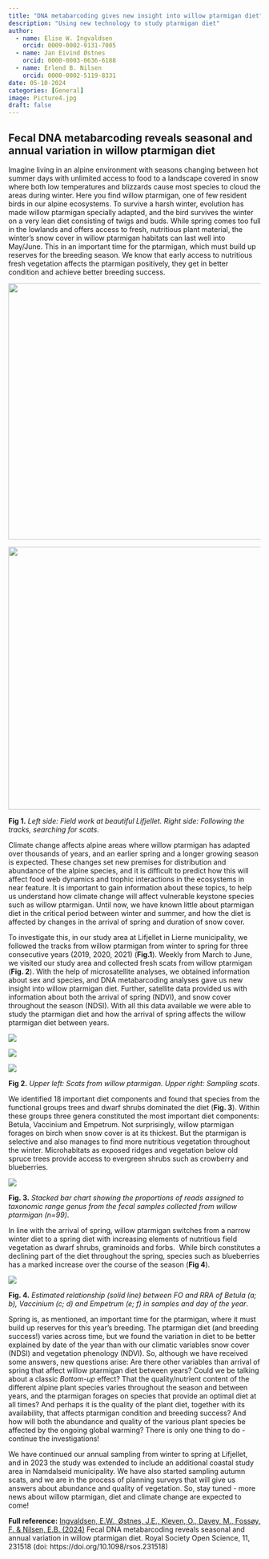 ```yaml
---
title: "DNA metabarcoding gives new insight into willow ptarmigan diet"
description: "Using new technology to study ptarmigan diet"
author:
  - name: Elise W. Ingvaldsen
    orcid: 0009-0002-9131-7005
  - name: Jan Eivind Østnes
    orcid: 0000-0003-0636-6188    
  - name: Erlend B. Nilsen
    orcid: 0000-0002-5119-8331
date: 05-10-2024
categories: [General]
image: Picture4.jpg
draft: false
---
```


## Fecal DNA metabarcoding reveals seasonal and annual variation in willow ptarmigan diet

Imagine living in an alpine environment with seasons changing between hot summer days with unlimited access to food to a landscape covered in snow where both low temperatures and blizzards cause most species to cloud the areas during winter. Here you find willow ptarmigan, one of few resident birds in our alpine ecosystems. To survive a harsh winter, evolution has made willow ptarmigan specially adapted, and the bird survives the winter on a very lean diet consisting of twigs and buds. While spring comes too full in the lowlands and offers access to fresh, nutritious plant material, the winter's snow cover in willow ptarmigan habitats can last well into May/June. This in an important time for the ptarmigan, which must build up reserves for the breeding season. We know that early access to nutritious fresh vegetation affects the ptarmigan positively, they get in better condition and achieve better breeding success.

::: grid
::: g-col-5
![](images/Picture1.jpg){width="511"}
:::

::: g-col-6
![](images/Picture2.jpg){width="524"}
:::
:::

**Fig 1.** *Left side: Field work at beautiful Lifjellet. Right side: Following the tracks, searching for scats.*

Climate change affects alpine areas where willow ptarmigan has adapted over thousands of years, and an earlier spring and a longer growing season is expected. These changes set new premises for distribution and abundance of the alpine species, and it is difficult to predict how this will affect food web dynamics and trophic interactions in the ecosystems in near feature. It is important to gain information about these topics, to help us understand how climate change will affect vulnerable keystone species such as willow ptarmigan. Until now, we have known little about ptarmigan diet in the critical period between winter and summer, and how the diet is affected by changes in the arrival of spring and duration of snow cover.

To investigate this, in our study area at Lifjellet in Lierne municipality, we followed the tracks from willow ptarmigan from winter to spring for three consecutive years (2019, 2020, 2021) (**Fig.1**). Weekly from March to June, we visited our study area and collected fresh scats from willow ptarmigan (**Fig. 2**). With the help of microsatellite analyses, we obtained information about sex and species, and DNA metabarcoding analyses gave us new insight into willow ptarmigan diet. Further, satellite data provided us with information about both the arrival of spring (NDVI), and snow cover throughout the season (NDSI). With all this data available we were able to study the ptarmigan diet and how the arrival of spring affects the willow ptarmigan diet between years.

::: grid
::: g-col-6
![](images/Picture3.jpg)
:::

::: g-col-6
![](images/Picture4.jpg)
:::
:::

![](images/Picture5.jpg)

**Fig 2.** *Upper left: Scats from willow ptarmigan. Upper right: Sampling scats*.

We identified 18 important diet components and found that species from the functional groups trees and dwarf shrubs dominated the diet (**Fig. 3**). Within these groups three genera constituted the most important diet components: Betula, Vaccinium and Empetrum. Not surprisingly, willow ptarmigan forages on birch when snow cover is at its thickest. But the ptarmigan is selective and also manages to find more nutritious vegetation throughout the winter. Microhabitats as exposed ridges and vegetation below old spruce trees provide access to evergreen shrubs such as crowberry and blueberries.

![](images/Figure2.jpg)

**Fig. 3.** *Stacked bar chart showing the proportions of reads assigned to taxonomic range genus from the fecal samples collected from willow ptarmigan (n=99)*.

In line with the arrival of spring, willow ptarmigan switches from a narrow winter diet to a spring diet with increasing elements of nutritious field vegetation as dwarf shrubs, graminoids and forbs.  While birch constitutes a declining part of the diet throughout the spring, species such as blueberries has a marked increase over the course of the season (**Fig 4**).

![](images/Figure3.jpg)

**Fig. 4.** *Estimated relationship (solid line) between FO and RRA of Betula (a; b), Vaccinium (c; d) and Empetrum (e; f) in samples and day of the year*.

Spring is, as mentioned, an important time for the ptarmigan, where it must build up reserves for this year's breeding. The ptarmigan diet (and breeding success!) varies across time, but we found the variation in diet to be better explained by date of the year than with our climatic variables snow cover (NDSI) and vegetation phenology (NDVI). So, although we have received some answers, new questions arise: Are there other variables than arrival of spring that affect willow ptarmigan diet between years? Could we be talking about a classic *Bottom-up* effect? That the quality/nutrient content of the different alpine plant species varies throughout the season and between years, and the ptarmigan forages on species that provide an optimal diet at all times? And perhaps it is the quality of the plant diet, together with its availability, that affects ptarmigan condition and breeding success? And how will both the abundance and quality of the various plant species be affected by the ongoing global warming? There is only one thing to do - continue the investigations!

We have continued our annual sampling from winter to spring at Lifjellet, and in 2023 the study was extended to include an additional coastal study area in Namdalseid municipality. We have also started sampling autumn scats, and we are in the process of planning surveys that will give us answers about abundance and quality of vegetation. So, stay tuned - more news about willow ptarmigan, diet and climate change are expected to come!

**Full reference:** [Ingvaldsen, E.W., Østnes, J.E., Kleven, O., Davey, M., Fossøy, F. & Nilsen, E.B. (2024)](https://royalsocietypublishing.org/doi/10.1098/rsos.231518) Fecal DNA metabarcoding reveals seasonal and annual variation in willow ptarmigan diet. Royal Society Open Science, 11, 231518 (doi: https://doi.org/10.1098/rsos.231518)
